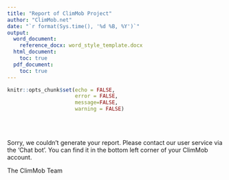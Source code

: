 ```yaml
---
title: "Report of ClimMob Project"
author: "ClimMob.net"
date: "`r format(Sys.time(), '%d %B, %Y')`"
output: 
  word_document:
    reference_docx: word_style_template.docx
  html_document:
    toc: true
  pdf_document:
    toc: true
---
```


```r
knitr::opts_chunk$set(echo = FALSE,
                      error = FALSE,
                      message=FALSE,
                      warning = FALSE)
```

\
\

Sorry, we couldn't generate your report. Please contact our user service via the 'Chat bot'. You can find it in the bottom left corner of your ClimMob account. 


The ClimMob Team



